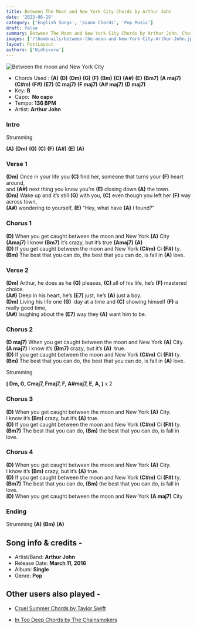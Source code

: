 ```yaml
---
title: Between The Moon and New York City Chords by Arthur John
date: '2023-06-29'
category: ['English Songs', 'piano Chords', 'Pop Music']
draft: false
summary: Between The Moon and New York City Chords by Arthur John, Chords used - (A) (D) (Dm) (G) (F) (Bm) (C) (A#) (E) (Bm7) (A maj7) (C#m) (F#) (E7) (C maj7) (F maj7) (A# maj7) (D maj7), Capo - None, Key - B Major
images: ['/thumbnails/between-the-moon-and-New-York-City-Arthur-John.jpg']
layout: PostLayout
authors: ['Nidhivora']
---
```


![Between the moon and New York City](/thumbnails/between-the-moon-and-New-York-City-Arthur-John.jpg)

- Chords Used : **(A)** **(D)** **(Dm)** **(G)** **(F)** **(Bm)** **(C)** **(A#)** **(E)** **(Bm7)** **(A maj7)** **(C#m)** **(F#)** **(E7)** **(C maj7)** **(F maj7)** **(A# maj7)** **(D maj7)**
- Key: **B**
- Capo:  **No capo**
- Tempo: **136 BPM**
- Artist: **Arthur John**

### Intro

Strumming

**(A)** **(Dm)** **(G)** **(C)** **(F)** **(A#)** **(E)** **(A)**

### Verse 1

**(Dm)** Once in your life you **(C)** find her, someone that turns your **(F)** heart around,\
and **(A#)** next thing you know you’re **(E)** closing down **(A)** the town.\
**(Dm)** Wake up and it’s still **(G)** with you, **(C)** even though you left her **(F)** way across town,\
**(A#)** wondering to yourself, **(E)** “Hey, what have **(A)** I found?”

### Chorus 1

**(D)** When you get caught between the moon and New York **(A)** City\
**(Amaj7)** I know **(Bm7)** it’s crazy, but it’s true **(Amaj7)** **(A)**\
**(D)** If you get caught between the moon and New York **(C#m)** Ci **(F#)** ty.\
**(Bm)** The best that you can do, the best that you can do, is fall in **(A)** love.

### Verse 2

**(Dm)** Arthur, he does as he **(G)** pleases, **(C)** all of his life, he’s **(F)** mastered choice.\
**(A#)** Deep in his heart, he’s **(E7)** just, he’s **(A)** just a boy.\
**(Dm)** Living his life one **(G)**  day at a time and **(C)** showing himself **(F)** a really good time,\
**(A#)** laughing about the **(E7)** way they **(A)** want him to be.

### Chorus 2

**(D maj7)** When you get caught between the moon and New York **(A)** City.\
**(A maj7)** I know it’s **(Bm7)** crazy, but it’s **(A)**  true.\
**(D)** If you get caught between the moon and New York **(C#m)** Ci **(F#)** ty.\
**(Bm)** The best that you can do, the best that you can do, is fall in **(A)** love.

Strumming

**( Dm, G, Cmaj7, Fmaj7, F, A#maj7, E, A, )** x 2

### Chorus 3

**(D)** When you get caught between the moon and New York **(A)** City.\
I know it’s **(Bm)** crazy, but it’s **(A)** true.\
**(D)** If you get caught between the moon and New York **(C#m)** Ci **(F#)** ty.\
**(Bm7)** The best that you can do, **(Bm)** the best that you can do, is fall in love.

### Chorus 4

**(D)** When you get caught between the moon and New York **(A)** City.\
I know it’s **(Bm)** crazy, but it’s **(A)** true.\
**(D)** If you get caught between the moon and New York **(C#m)** Ci **(F#)** ty.\
**(Bm7)** The best that you can do, **(Bm)** the best that you can do, is fall in love.\
**(D)** When you get caught between the moon and New York **(A maj7)** City

### Ending 

Strumming **(A)** **(Bm)** **(A)**

## Song info & credits -

- Artist/Band: **Arthur John**
- Release Date: **March 11, 2016**
- Album: **Single**
- Genre: **Pop**

## Other users also played -

- [Cruel Summer Chords by Taylor Swift](https://www.chordsco.com/chords/cruel-summer-guitar-chords-by-taylor-swift)

- [In Too Deep Chords by The Chainsmokers](https://www.chordsco.com/chords/in-too-deep-chords-by-the-chainsmokers)

